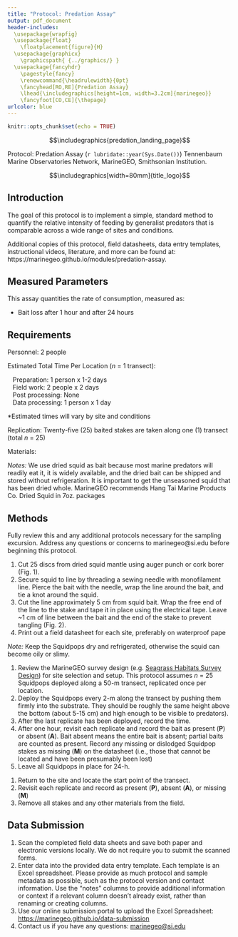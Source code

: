 ```yaml
---
title: "Protocol: Predation Assay"
output: pdf_document
header-includes: 
  \usepackage{wrapfig}
  \usepackage{float}
    \floatplacement{figure}{H}
  \usepackage{graphicx}
    \graphicspath{ {../graphics/} }
  \usepackage{fancyhdr}
    \pagestyle{fancy}
    \renewcommand{\headrulewidth}{0pt}
    \fancyhead[RO,RE]{Predation Assay}
    \lhead{\includegraphics[height=1cm, width=3.2cm]{marinegeo}}
    \fancyfoot[CO,CE]{\thepage}
urlcolor: blue
---
```


```r
knitr::opts_chunk$set(echo = TRUE)
```

\noindent\rule{\textwidth}{0.4pt}

$$\includegraphics{predation_landing_page}$$

\underline{How to cite this work:} Protocol: Predation Assay (`r lubridate::year(Sys.Date())`) Tennenbaum Marine Observatories Network, MarineGEO, Smithsonian Institution.

\vspace{\baselineskip}

$$\includegraphics[width=80mm]{title_logo}$$

\thispagestyle{empty}
\clearpage
\pagenumbering{arabic}

\noindent\rule{\textwidth}{0.4pt} 

## Introduction

The goal of this protocol is to implement a simple, standard method to quantify the relative intensity of feeding by generalist predators that is comparable across a wide range of sites and conditions.

Additional copies of this protocol, field datasheets, data entry templates, instructional videos, literature, and more can be found at: https://marinegeo.github.io/modules/predation-assay.  

\noindent\rule{\textwidth}{0.4pt}

## Measured Parameters

This assay quantities the rate of consumption, measured as:

* Bait loss after 1 hour and after 24 hours  

\noindent\rule{\textwidth}{0.4pt}

## Requirements

Personnel: 2 people

Estimated Total Time Per Location (*n* = 1 transect):

|    Preparation: 1 person x 1-2 days
|    Field work: 2 people x 2 days
|    Post processing: None
|    Data processing: 1 person x 1 day

*Estimated times will vary by site and conditions

Replication: Twenty-five (25) baited stakes are taken along one (1) transect (total *n* = 25)

Materials: 

\underline{Survey Design:}

\renewcommand{\labelitemi}{$\square$}
\setlength{\parskip}{0.1em}
\begin{itemize}
  \item 1 50-m metric transect tape
  \item Hand-help GPS unit
  \item 2 PVC marker poles (diameter and length as needed) 
\end{itemize}
\vspace{\baselineskip}

\underline{Fieldwork:}

\renewcommand{\labelitemi}{$\square$}
\setlength{\parskip}{0.1em}
\begin{itemize}
  \item Dried squid mantle 
  \item 13-mm diameter auger punch or cork borer 
  \item Scissors
  \item Sewing needle (or other thin, sharp tool)
  \item Thin monofilament line (2-10 lb test)
  \item Electrical tape (1 roll)
  \item 25 fiberglass garden stakes (30-50 cm in length)
\end{itemize}
\vspace{\baselineskip}

*Notes:* We use dried squid as bait because most marine predators will readily eat it, it is widely available, and the dried bait can be shipped and stored without refrigeration. It is important to get the unseasoned squid that has been dried whole. MarineGEO recommends Hang Tai Marine Products Co. Dried Squid in 7oz. packages

\noindent\rule{\textwidth}{0.4pt}

## Methods

\begin{wrapfigure}{r}{0.32\textwidth}
  \begin{center}
    \includegraphics[width=0.32\textwidth]{making_squidpops}
  \end{center}
  \setlength{\belowcaptionskip}{-20pt}
  \caption{'Squidpop' baits are discs cut from mantle of dried squid using a cork borer or auger punch.}
\end{wrapfigure}
\paragraph{}

Fully review this and any additional protocols necessary for the sampling excursion. Address any questions or concerns to marinegeo@si.edu before beginning this protocol.
\vspace{\baselineskip}

\underline{Preparation:}

1. Cut 25 discs from dried squid mantle using auger punch or cork borer (Fig. 1).
2. Secure squid to line by threading a sewing needle with monofilament line. Pierce the bait with the needle, wrap the line around the bait, and tie a knot around the squid.
3. Cut the line approximately 5 cm from squid bait. Wrap the free end of the line to the stake and tape it in place using the electrical tape. Leave ~1 cm of line between the bait and the end of the stake to prevent tangling (Fig. 2).
4. Print out a field datasheet for each site, preferably on waterproof pape

*Note:* Keep the Squidpops dry and refrigerated, otherwise the squid can become oily or slimy.  

\vspace{\baselineskip}

\begin{wrapfigure}{r}{0.32\textwidth}
  \begin{center}
    \vspace{5mm}
    \includegraphics[width=0.32\textwidth]{squidpop_sticks}
  \end{center}
  \vspace{-5mm}
  \caption{Final 'squidpops' ready for deployment.}
\end{wrapfigure}

\underline{Fieldwork: Day 1}

1. Review the MarineGEO survey design (e.g. [Seagrass Habitats Survey Design](https://marinegeo.github.io/seagrass)) for site selection and setup. This protocol assumes *n* = 25 Squidpops deployed along a 50-m transect, replicated once per location.
2. Deploy the Squidpops every 2-m along the transect by pushing them firmly into the substrate. They should be roughly the same height above the bottom (about 5-15 cm) and high enough to be visible to predators).
3. After the last replicate has been deployed, record the time.
4. After one hour, revisit each replicate and record the bait as present (**P**) or absent (**A**). Bait absent means the entire bait is absent; partial baits are counted as present. Record any missing or dislodged Squidpop stakes as missing (**M**) on the datasheet (i.e., those that cannot be located and have been presumably been lost)  
5. Leave all Squidpops in place for 24-h. 
\vspace{\baselineskip}

\underline{Fieldwork: Day 2}

1. Return to the site and locate the start point of the transect.
2. Revisit each replicate and record as present (**P**), absent (**A**), or missing (**M**) 
3. Remove all stakes and any other materials from the field. 

\noindent\rule{\textwidth}{0.4pt}

## Data Submission

1.  Scan the completed field data sheets and save both paper and electronic versions locally. We do not require you to submit the scanned forms.
2.  Enter data into the provided data entry template. Each template is an Excel spreadsheet. Please provide as much protocol and sample metadata as possible, such as the protocol version and contact information. Use the “notes” columns to provide additional information or context if a relevant column doesn’t already exist, rather than renaming or creating columns.
3.  Use our online submission portal to upload the Excel Spreadsheet: [https://marinegeo.github.io/data-submission](https://marinegeo.github.io/data-submission)
4.  Contact us if you have any questions: [marinegeo@si.edu](mailto:marinegeo@si.edu)

